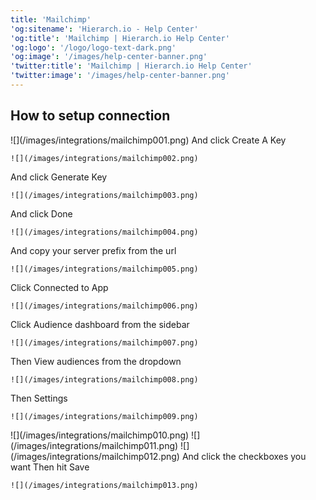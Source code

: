 ```yaml
---
title: 'Mailchimp'
'og:sitename': 'Hierarch.io - Help Center'
'og:title': 'Mailchimp | Hierarch.io Help Center'
'og:logo': '/logo/logo-text-dark.png'
'og:image': '/images/help-center-banner.png'
'twitter:title': 'Mailchimp | Hierarch.io Help Center'
'twitter:image': '/images/help-center-banner.png'
---
```


## How to setup connection

<Steps>
  <Step title="Login to your Mailchimp account">
    ![](/images/integrations/mailchimp001.png)
  </Step>

  <Step title="Go to this url - https://admin.mailchimp.com/account/api">
    And click Create A Key

    ![](/images/integrations/mailchimp002.png)
  </Step>

  <Step title="Give it a name">
    And click Generate Key

    ![](/images/integrations/mailchimp003.png)
  </Step>

  <Step title="Copy your Key">
    And click Done

    ![](/images/integrations/mailchimp004.png)
  </Step>

  <Step title="Go back to your mailchimp account">
    And copy your server prefix from the url

    ![](/images/integrations/mailchimp005.png)
  </Step>

  <Step title="Paste your personal access token on the integrations panel">
    Click Connected to App

    ![](/images/integrations/mailchimp006.png)
  </Step>

  <Step title="Go back to your mailchimp account">
    Click Audience dashboard from the sidebar

    ![](/images/integrations/mailchimp007.png)
  </Step>

  <Step title="Click Manage Audience">
    Then View audiences from the dropdown

    ![](/images/integrations/mailchimp008.png)
  </Step>

  <Step title="Click the dropdown icon beside Stats">
    Then Settings

    ![](/images/integrations/mailchimp009.png)
  </Step>

  <Step title="Click Audience name and campaign defaults">
    ![](/images/integrations/mailchimp010.png)
  </Step>

  <Step title="Copy your list ID or audience ID">
    ![](/images/integrations/mailchimp011.png)
  </Step>

  <Step title="Paste these info on the Settings tab">
    ![](/images/integrations/mailchimp012.png)
  </Step>

  <Step title="Go to Actions tab">
    And click the checkboxes you want
    Then hit Save

    ![](/images/integrations/mailchimp013.png)
  </Step>
</Steps>